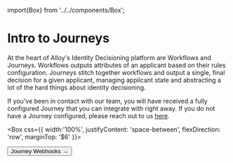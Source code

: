 import{Box} from '../../components/Box';

# Intro to Journeys

At the heart of Alloy's Identity Decisioning platform are Workflows and Journeys. Workflows outputs attributes of an applicant based on their rules configuration.
Journeys stitch together workflows and output a single, final decision for a given applicant, managing applicant state and abstracting a lot of the hard things about identity decisioning.

If you've been in contact with our team, you will have received a fully configured Journey that you can integrate with right away. If you do not have a Journey configured, please reach out to us [here](https://www.alloy.com/contact).


<Box css={{
    width:'100%',
    justifyContent: 'space-between',
    flexDirection: 'row',
    marginTop: '$6'
}}>
<div />
<StyledLink href={'/journeys/webhooks'}><Button size={ButtonSize.large}> Journey Webhooks → </Button></StyledLink>
</Box>


